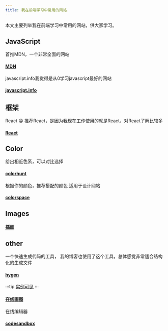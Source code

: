 ```yaml
---
title: 我在前端学习中常用的网站
---
```


本文主要列举我在前端学习中常用的网站，供大家学习。


## JavaScript
首推MDN，一个非常全面的网站
#### [MDN](https://developer.mozilla.org/zh-CN/)

javascript.info我觉得是从0学习javascript最好的网站
#### [javascript.info](https://javascript.info/)

## 框架
React :grin: 推荐React，是因为我现在工作使用的就是React，对React了解比较多
#### [React](https://react.docschina.org/)

## Color

给出相近色系，可以对比选择
#### [colorhunt](https://colorhunt.co/)

根据你的颜色，推荐搭配的颜色 适用于设计网站
#### [colorspace](https://mycolor.space/)

## Images

#### [插画](https://blush.design/zh-CN)

## other
一个快速生成代码的工具， 我的博客也使用了这个工具，总体感觉非常适合结构化的生成文件

#### [hygen](https://www.hygen.io/)

:::tip
[实例可见](/blog/2022/10/15/hygen的使用记录)
:::

#### [在线画图](https://www.iodraw.com/)

在线编辑器
#### [codesandbox](https://codesandbox.io/)







